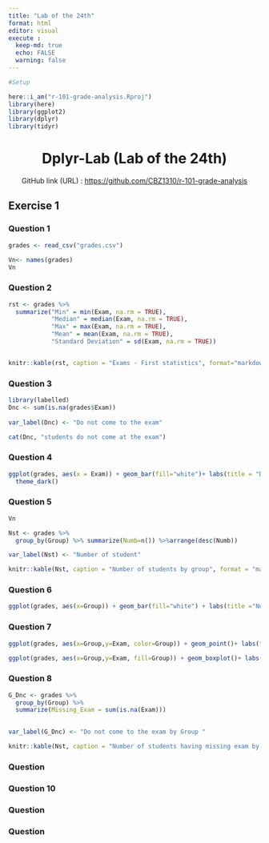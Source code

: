```yaml
---
title: "Lab of the 24th"
format: html
editor: visual
execute :
  keep-md: true
  echo: FALSE
  warning: false
---
```


```r
#Setup

here::i_am("r-101-grade-analysis.Rproj")
library(here)
library(ggplot2)
library(dplyr)
library(tidyr)

```

<center>

# Dplyr-Lab (Lab of the 24th)

</center>

<center>

GitHub link (URL) : <https://github.com/CBZ1310/r-101-grade-analysis>

</center>

## Exercise 1

### Question 1

```r
grades <- read_csv("grades.csv")

```

```r
Vn<- names(grades)
Vn
```

### Question 2

```r
rst <- grades %>% 
  summarize("Min" = min(Exam, na.rm = TRUE), 
            "Median" = median(Exam, na.rm = TRUE), 
            "Max" = max(Exam, na.rm = TRUE), 
            "Mean" = mean(Exam, na.rm = TRUE), 
            "Standard Deviation" = sd(Exam, na.rm = TRUE))


knitr::kable(rst, caption = "Exams - First statistics", format="markdown", )
```

### Question 3

```r
library(labelled)
Dnc <- sum(is.na(grades$Exam))
                         
var_label(Dnc) <- "Do not come to the exam"

cat(Dnc, "students do not come at the exam")
```

### Question 4

```r
ggplot(grades, aes(x = Exam)) + geom_bar(fill="white")+ labs(title = "Distribution of the Grades", x="Grades", y="Count")+
  theme_dark()
```

### Question 5

```r
Vn
```

```r
Nst <- grades %>%
  group_by(Group) %>% summarize(Numb=n()) %>%arrange(desc(Numb))

var_label(Nst) <- "Number of student"

knitr::kable(Nst, caption = "Number of students by group", format = "markdown")
```

### Question 6

```r
ggplot(grades, aes(x=Group)) + geom_bar(fill="white") + labs(title ="Number of students by group", x="Group", y="count")
```

### Question 7

```r
ggplot(grades, aes(x=Group,y=Exam, color=Group)) + geom_point()+ labs(title ="Grade by group", x="Group", y="count")+theme_dark()+ theme(legend.position = "none",axis.text.x = element_text(angle = 45, hjust = 1))


```

```r
ggplot(grades, aes(x=Group,y=Exam, fill=Group)) + geom_boxplot()+ labs(title ="Grade by group", x="Group", y="Grades")+theme_dark()+ theme(legend.position = "none", axis.text.x = element_text(angle = 45, hjust = 1))
```

### Question 8

```r

G_Dnc <- grades %>%
  group_by(Group) %>%
  summarize(Missing_Exam = sum(is.na(Exam)))

                         
var_label(G_Dnc) <- "Do not come to the exam by Group "

knitr::kable(Nst, caption = "Number of students having missing exam by group", format = "markdown")
```

### Question 

### Question 10 

### Question 

### Question
